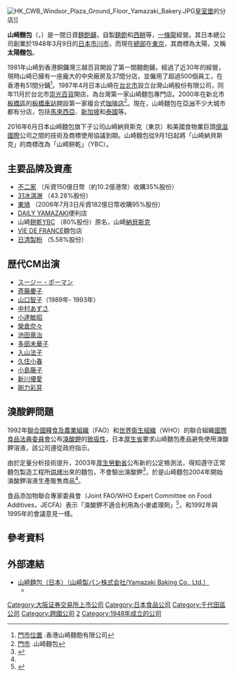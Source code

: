 {{noteTA
|1=zh-cn:面包;zh-tw:麵包;zh-hk:麵飽<!--臺港正式表記-->
}}
{{infobox company
|company_name =  山崎麵包株式會社<br><small>{{lang|ja|山﨑製パン株式会社}}</small>
|company_name_en = Yamazaki Baking Company, Limited
|company_logo=
|company_type =  [[股份有限公司|股份有限公司]]
|market_information = {{tyo|2212}}<br>{{ose|2212}}
|foundation   =  1948年3月9日
|founder      =  [[飯島藤十郎|飯島藤十郎]]
|industry     =  [[製造業|製造業]]
|location     =  {{JAP}}[[東京都|東京都]][[千代田区|千代田区]][[岩本町|岩本町]]三丁目10番1号
|area_served  =  亞洲、歐洲、北美洲
|key_people   =  第3代社長：飯島延浩
|products     =  [[麵包|麵包]]、[[糕點|糕點]]及其他烤製食品
|services     =  [[便利商店|便利商店]]
|net_income   =  {{profit}} 9515億[[日圓|日圓]]（12年12月31日）
|num_employees= 16,638人（2012年12月31日）
|subsid       = 山崎餅乾株式會社<br>株式會社[[Vie_de_France|Vie de France]]<br>株式會社[[Daily_Yamazaki|Daily Yamazaki]]<br>株式會社[[東鳩|東鳩]]<br>香港山崎麵飽有限公司<br />台灣山崎股份有限公司
|homepage     = {{JPN}}<br>[http://www.yamazakipan.co.jp/ www.yamazakipan.co.jp]<br>{{HK}}<br>[https://www.yamazaki.hk www.yamazaki.hk]<br>{{TW}}<br>[http://www.yamazaki-bc.com.tw www.yamazaki-bc.com.tw]<br>
}}
[[File:HK_CWB_Windsor_Plaza_Ground_Floor_Yamazaki_Bakery.JPG|thumb]][[皇室堡|皇室堡]]的分店]]

'''山崎麵包'''（{{lang-ja|'''山﨑製パン'''}}，{{lang-en|'''Yamazaki Baking'''}}）是一間日資[[麵包店|麵飽鋪]]，自製[[麵包|麵飽]]和[[西餅|西餅]]等，[[一條龍|一條龍]]經營。其日本總公司創業於1948年3月9日的[[日本|日本]][[市川市|市川市]]，而現在[[總部|總部]]在[[東京|東京]]，其商標為太陽，又稱'''太陽麵包'''。

1981年山崎到香港銅鑼灣三越百貨開設了第一間麵飽鋪，經過了近30年的經營，現時山崎已擁有一座龐大的中央廠房及37間分店，並僱用了超過500個員工，在香港有51間分鋪<ref>[https://www.yamazaki.hk/?Route=StoreMaster/Index 門市位置] {{Wayback|url=https://www.yamazaki.hk/?Route=StoreMaster%2FIndex |date=20220315001858 }}.香港山崎麵飽有限公司</ref>。1987年4月日本山崎在[[台北市|台北市]]設立台灣山崎股份有限公司，同年11月於台北市[[崇光百貨|崇光百貨]]開店，為台灣第一家山崎麵包專門店。2000年在新北市[[板橋區_(台灣)|板橋區]]的[[板橋車站_(臺灣)|板橋車站]]開設第一家複合式[[咖啡店|咖啡店]]<ref>[http://www.yamazaki-bc.com.tw/home.php?xin=branch 門市] {{Wayback|url=http://www.yamazaki-bc.com.tw/home.php?xin=branch |date=20200629185027 }}.山崎麵包</ref>。現在，山崎麵包在[[亞洲|亞洲]]不少大城市都有分店，包括[[馬來西亞|馬來西亞]]、[[新加坡|新加坡]]和[[泰國|泰國]]等。

2016年6月日本山崎麵包旗下子公司山崎納貝斯克（東京）和美國食物業巨頭[[億滋國際|億滋國際]]公司之間的技術及商標使用協議到期。山崎麵包從9月1日起將「山崎納貝斯克」的商標改為「山崎餅乾」（YBC）。

== 主要品牌及資產 ==
*[[不二家|不二家]]  （斥資150億日幣（約10.2億港幣）收購35%股份）
*[[31冰淇淋|31冰淇淋]]  （43.28%股份）
*[[東鳩|東鳩]]  （2006年7月3日斥資182億日幣收購95%股份）
*[[DAILY_YAMAZAKI|DAILY YAMAZAKI]]便利店
*山崎[[餅乾|餅乾]]YBC  （80%股份）原名，山崎[[納貝斯克|納貝斯克]]  
*[[VIE_DE_FRANCE|VIE DE FRANCE]]麵包店
*[[日清製粉|日清製粉]]  （5.58%股份）

== 歴代CM出演 ==
* [[スージー・ポーマン|スージー・ポーマン]]
* [[斉藤慶子|斉藤慶子]]
* [[山口智子|山口智子]]（1989年- 1993年）
* [[中村あずさ|中村あずさ]]
* [[小達敏昭|小達敏昭]]
* [[榮倉奈々|榮倉奈々]]
* [[池田竜治|池田竜治]]
* [[多部未華子|多部未華子]]
* [[入山法子|入山法子]]
* [[久住小春|久住小春]]
* [[小島藤子|小島藤子]]
* [[新川優愛|新川優愛]]
* [[剛力彩芽|剛力彩芽]]

== 溴酸鉀問題 ==
1992年[[聯合國糧食及農業組織|聯合國糧食及農業組織]]（FAO）和[[世界衛生組織|世界衛生組織]]（WHO）的聯合組織[[國際食品法典委員會|國際食品法典委員會]]公布[[溴酸鉀|溴酸鉀]]的[[致癌性|致癌性]]，日本[[厚生省|厚生省]]要求山崎麵包產品避免使用溴酸鉀溶液，該公司遵從政府指示。

由於定量分析技術提升，2003年[[厚生勞動省|厚生勞動省]]公布新的公定檢測法，得知遵守正常麵包製造工程所[[烘烤|烘烤]]出來的麵包，不會驗出溴酸鉀<ref name="news2004">
{{Cite web|date=2004-06-01 |url=http://www.yamazakipan.co.jp/company/news/20040601.html |script-title=ja:「国産小麦食パン」並びに「サンロイヤル ファインアローマ」発売について |work={{lang|ja|山崎製パン 会社情報 ニュースリリース}} |publisher={{lang|ja|山崎製パン株式会社}} |archiveurl=https://web.archive.org/web/20070203105343/http://www.yamazakipan.co.jp/company/news/20040601.html |archivedate=2007-02-03 |accessdate=2013-07-20 |deadurl=yes }}</ref>，於是山崎麵包2004年開始溴酸鉀溶液生產販售商品<ref name="news2004" />。

食品添加物聯合專家委員會（Joint FAO/WHO Expert Committee on Food Additives，JECFA）表示「溴酸鉀不適合利用為小麥處理劑」<ref>{{Cite web|date=2012-12-25|url=http://www.ffcr.or.jp/zaidan/FFCRHOME.nsf/pages/JECFA-ADI-D07|work={{lang|ja|食品化学関連資料 食品添加物のJECFA安全性評価}}|script-title=ja:指定添加物（規則別表一）のJECFAによる安全性評価|publisher={{lang|ja|公益財団法人日本食品化学研究振興財団}}|accessdate=2013-07-20|deadurl=yes|archiveurl=https://web.archive.org/web/20130813020742/http://www.ffcr.or.jp/zaidan/FFCRHOME.nsf/pages/JECFA-ADI-D07|archivedate=2013年8月13日|df=}}</ref>，和1992年與1995年的會議意見一樣。

== 參考資料 ==
{{Reflist}}

==外部連結==
{{commonscat|Yamazaki Baking}}
* [http://www.yamazakipan.co.jp 山崎麵包（日本）（山崎製パン株式会社/Yamazaki Baking Co., Ltd.）] {{Wayback|url=http://www.yamazakipan.co.jp/ |date=20210913112805 }} {{ja}}
** {{twitter|yamazakipan_cp|山崎製パン＠商品情報発信中}}

[[Category:大阪证券交易所上市公司|Category:大阪证券交易所上市公司]]
[[Category:日本食品公司|Category:日本食品公司]]
[[Category:千代田區公司|Category:千代田區公司]]
[[Category:跨國公司|Category:跨國公司]]
[[Category:東京證券交易所上市公司|2]]
[[Category:1948年成立的公司|Category:1948年成立的公司]]